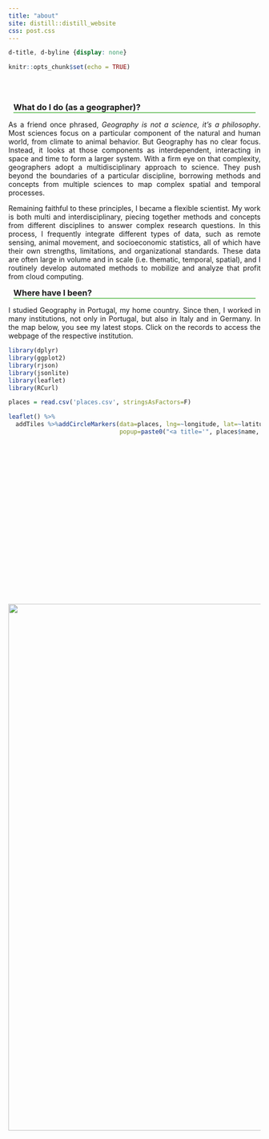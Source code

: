 ```yaml
---
title: "about"
site: distill::distill_website
css: post.css
---
```


```css
d-title, d-byline {display: none}
```
```r
knitr::opts_chunk$set(echo = TRUE)
```

<!----------------------------------------------------------------------------------------------------------------------------------------------------->

<br>
<br>

<div style="margin:0 auto;padding:0 auto;height:1000px;">

<!----------------------------------------------------------------------------------------------------------------------------------------------------->

<h3 style="border-bottom:2px solid #77C66E;margin:10;">What do I do (as a geographer)?</h3>
<p align='justify'>
As a friend once phrased, <cite>Geography is not a science, it's a philosophy</cite>. Most sciences focus on a particular component of the natural and human world, from climate to animal behavior. But Geography has no clear focus. Instead, it looks at those components as interdependent, interacting in space and time to form a larger system. With a firm eye on that complexity, geographers adopt a multidisciplinary approach to science. They push beyond the boundaries of a particular discipline, borrowing methods and concepts from multiple sciences to map complex spatial and temporal processes.
</p>
<p align='justify'>
Remaining faithful to these principles, I became a flexible scientist. My work is both multi and interdisciplinary, piecing together methods and concepts from different disciplines to answer complex research questions. In this process, I frequently integrate different types of data, such as remote sensing, animal movement, and socioeconomic statistics, all of which have their own strengths, limitations, and organizational standards. These data are often large in volume and in scale (i.e. thematic, temporal, spatial), and I routinely develop automated methods to mobilize and analyze that profit from cloud computing.
</p>

<!----------------------------------------------------------------------------------------------------------------------------------------------------->

<h3 style="border-bottom:2px solid #77C66E;margin:10;">Where have I been?</h3>
<p align="justify">
I studied Geography in Portugal, my home country. Since then, I worked in many institutions, not only in Portugal, but also in Italy and in Germany. In the map below, you see my latest stops. Click on the records to access the webpage of the respective institution. 
</p>

```r
library(dplyr)
library(ggplot2)
library(rjson)
library(jsonlite)
library(leaflet)
library(RCurl)

places = read.csv('places.csv', stringsAsFactors=F)

leaflet() %>% 
  addTiles %>%addCircleMarkers(data=places, lng=~longitude, lat=~latitude, clusterOptions=markerClusterOptions(oomToBoundsOnClick=TRUE), 
                               popup=paste0("<a title='", places$name, "' href='", places$url, "'><img src ='", places$img, "' width=50></a>"))

```

</div>

<aside>
<img style="height:1050px;margin:0 auto;padding:0 auto;" src="./images/field_work.png">
</aside>
